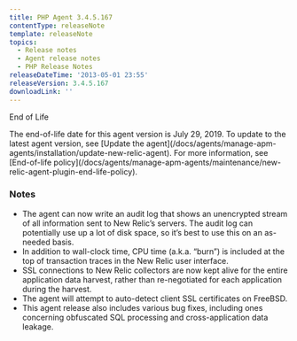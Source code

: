 ```yaml
---
title: PHP Agent 3.4.5.167
contentType: releaseNote
template: releaseNote
topics:
  - Release notes
  - Agent release notes
  - PHP Release Notes
releaseDateTime: '2013-05-01 23:55'
releaseVersion: 3.4.5.167
downloadLink: ''
---
```


End of Life

<Callout variant="important">
  The end-of-life date for this agent version is July 29, 2019. To update to the latest agent version, see [Update the agent](/docs/agents/manage-apm-agents/installation/update-new-relic-agent). For more information, see [End-of-life policy](/docs/agents/manage-apm-agents/maintenance/new-relic-agent-plugin-end-life-policy).
</Callout>

### Notes

* The agent can now write an audit log that shows an unencrypted stream of all information sent to New Relic’s servers. The audit log can potentially use up a lot of disk space, so it’s best to use this on an as-needed basis.
* In addition to wall-clock time, CPU time (a.k.a. “burn”) is included at the top of transaction traces in the New Relic user interface.
* SSL connections to New Relic collectors are now kept alive for the entire application data harvest, rather than re-negotiated for each application during the harvest.
* The agent will attempt to auto-detect client SSL certificates on FreeBSD.
* This agent release also includes various bug fixes, including ones concerning obfuscated SQL processing and cross-application data leakage.
